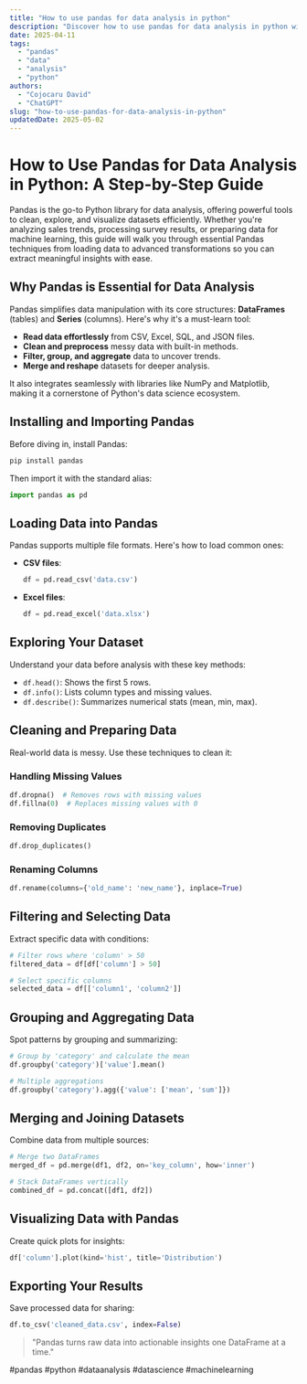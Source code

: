 ```yaml
---
title: "How to use pandas for data analysis in python"
description: "Discover how to use pandas for data analysis in python with this in-depth guide, providing actionable insights and practical tips to boost your knowledge and results."
date: 2025-04-11
tags:
  - "pandas"
  - "data"
  - "analysis"
  - "python"
authors:
  - "Cojocaru David"
  - "ChatGPT"
slug: "how-to-use-pandas-for-data-analysis-in-python"
updatedDate: 2025-05-02
---
```


# How to Use Pandas for Data Analysis in Python: A Step-by-Step Guide  

Pandas is the go-to Python library for data analysis, offering powerful tools to clean, explore, and visualize datasets efficiently. Whether you're analyzing sales trends, processing survey results, or preparing data for machine learning, this guide will walk you through essential Pandas techniques from loading data to advanced transformations so you can extract meaningful insights with ease.  

## Why Pandas is Essential for Data Analysis  

Pandas simplifies data manipulation with its core structures: **DataFrames** (tables) and **Series** (columns). Here's why it's a must-learn tool:  

- **Read data effortlessly** from CSV, Excel, SQL, and JSON files.  
- **Clean and preprocess** messy data with built-in methods.  
- **Filter, group, and aggregate** data to uncover trends.  
- **Merge and reshape** datasets for deeper analysis.  

It also integrates seamlessly with libraries like NumPy and Matplotlib, making it a cornerstone of Python's data science ecosystem.  

## Installing and Importing Pandas  

Before diving in, install Pandas:  

```python
pip install pandas
```  

Then import it with the standard alias:  

```python
import pandas as pd
```  

## Loading Data into Pandas  

Pandas supports multiple file formats. Here's how to load common ones:  

- **CSV files**:  
  ```python
  df = pd.read_csv('data.csv')
  ```  
- **Excel files**:  
  ```python
  df = pd.read_excel('data.xlsx')
  ```  

## Exploring Your Dataset  

Understand your data before analysis with these key methods:  

- `df.head()`: Shows the first 5 rows.  
- `df.info()`: Lists column types and missing values.  
- `df.describe()`: Summarizes numerical stats (mean, min, max).  

## Cleaning and Preparing Data  

Real-world data is messy. Use these techniques to clean it:  

### Handling Missing Values  

```python
df.dropna()  # Removes rows with missing values  
df.fillna(0)  # Replaces missing values with 0  
```  

### Removing Duplicates  

```python
df.drop_duplicates()  
```  

### Renaming Columns  

```python
df.rename(columns={'old_name': 'new_name'}, inplace=True)  
```  

## Filtering and Selecting Data  

Extract specific data with conditions:  

```python
# Filter rows where 'column' > 50  
filtered_data = df[df['column'] > 50]  

# Select specific columns  
selected_data = df[['column1', 'column2']]  
```  

## Grouping and Aggregating Data  

Spot patterns by grouping and summarizing:  

```python
# Group by 'category' and calculate the mean  
df.groupby('category')['value'].mean()  

# Multiple aggregations  
df.groupby('category').agg({'value': ['mean', 'sum']})  
```  

## Merging and Joining Datasets  

Combine data from multiple sources:  

```python
# Merge two DataFrames  
merged_df = pd.merge(df1, df2, on='key_column', how='inner')  

# Stack DataFrames vertically  
combined_df = pd.concat([df1, df2])  
```  

## Visualizing Data with Pandas  

Create quick plots for insights:  

```python
df['column'].plot(kind='hist', title='Distribution')  
```  

## Exporting Your Results  

Save processed data for sharing:  

```python
df.to_csv('cleaned_data.csv', index=False)  
```  

> "Pandas turns raw data into actionable insights one DataFrame at a time."  

#pandas #python #dataanalysis #datascience #machinelearning